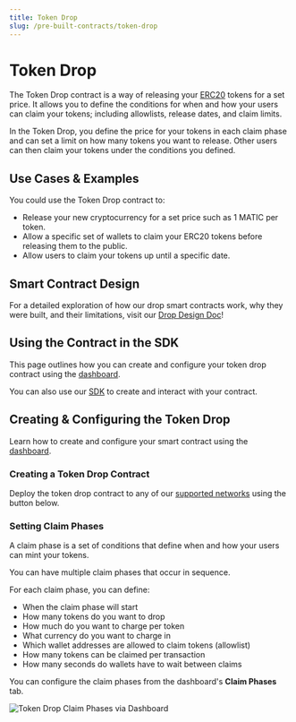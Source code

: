 ```yaml
---
title: Token Drop
slug: /pre-built-contracts/token-drop
---
```



# Token Drop

<div className="deployContractBtnContainer" style={{ marginTop: -70 }}>
  <DeployThisContractButton
    link={"https://thirdweb.com/contracts/new/pre-built/drop/token-drop"}
    contractType="token-drop"
  />
</div>

The Token Drop contract is a way of releasing your [ERC20](https://eips.ethereum.org/EIPS/eip-20)
tokens for a set price.
It allows you to define the conditions for when and how your users can claim
your tokens; including allowlists, release dates, and claim limits.

In the Token Drop, you define the price for your tokens in each claim phase and can set a
limit on how many tokens you want to release. Other users can then claim your tokens under
the conditions you defined.

## Use Cases & Examples

You could use the Token Drop contract to:

- Release your new cryptocurrency for a set price such as 1 MATIC per token.
- Allow a specific set of wallets to claim your ERC20 tokens before releasing them to the public.
- Allow users to claim your tokens up until a specific date.

<div className="row" style={{ marginBottom: 24 }}>
  <div className="col col--6" style={{ marginTop: 8 }}>
    <QuickstartCard
      name="Guide: Create A Token Drop Claim Page"
      link="https://blog.thirdweb.com/guides/claim-erc20-token-nextjs"
      image="/assets/icons/education.png"
    />
  </div>
  <div className="col col--6" style={{ marginTop: 8 }}>
    <QuickstartCard
      name="Example Repo: Token Drop"
      link="https://github.com/thirdweb-example/token-drop"
      image="/assets/icons/education.png"
    />
  </div>
</div>

## Smart Contract Design

For a detailed exploration of how our drop smart contracts work, why they were built,
and their limitations, visit our [Drop Design Doc](/contracts/design/Drop)!

<div className="row" style={{ marginBottom: 24 }}>
  <div className="col col--12" style={{ marginTop: 8 }}>
    <QuickstartCard
      name="Drop Smart Contract Design Document"
      link="/contracts/design/Drop"
      image="/assets/icons/drop.png"
    />
  </div>
</div>

## Using the Contract in the SDK

This page outlines how you can create and configure your token drop contract using the [dashboard](https://thirdweb.com/dashboard).

You can also use our [SDK](/sdk) to create and interact with your contract.

<div className="row" style={{ marginBottom: 24 }}>
  <div className="col col--12" style={{ marginTop: 8 }}>
    <QuickstartCard
      name="Using the Token Drop Contract in the SDK"
      link="/sdk/interacting-with-contracts/token-drop"
      image="/assets/icons/drop.png"
    />
  </div>
</div>

## Creating & Configuring the Token Drop

Learn how to create and configure your smart contract using the [dashboard](https://thirdweb.com/dashboard).

### Creating a Token Drop Contract

Deploy the token drop contract to any of our
[supported networks](https://blog.thirdweb.com/guides/which-network-should-you-use) using the button below.

<div style={{ width: "fit-content" }}>
  <DeployThisContractButton
    link={"https://thirdweb.com/contracts/new/pre-built/token/token-drop"}
    contractType="token-drop"
  />
</div>

### Setting Claim Phases

A claim phase is a set of conditions that define when and how your users can mint your tokens.

You can have multiple claim phases that occur in sequence.

For each claim phase, you can define:

- When the claim phase will start
- How many tokens do you want to drop
- How much do you want to charge per token
- What currency do you want to charge in
- Which wallet addresses are allowed to claim tokens (allowlist)
- How many tokens can be claimed per transaction
- How many seconds do wallets have to wait between claims

You can configure the claim phases from the dashboard's **Claim Phases** tab.

![Token Drop Claim Phases via Dashboard](../assets/token-drop-claim-phases.png)
